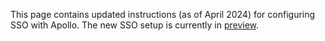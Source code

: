 <PreviewFeature>

This page contains updated instructions (as of April 2024) for configuring SSO with Apollo.
The new SSO setup is currently in [preview](/resources/product-launch-stages#preview).

</PreviewFeature>
